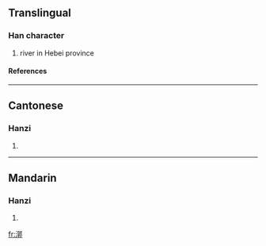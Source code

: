 ==Translingual==
===Han character===
{{Han char|rn=85|rad=水|as=11|sn=14|four=3712<sub>7</sub>|canj=水卜木中 (EYDL)}}
# river in Hebei province
====References====
{{Han ref|kx=0647.130|dkj=18178|dj=1057.120|hdz=31705.010|uh=6F37|ud=28471|bh=E272|bd=57970}}

----
==Cantonese==
===Hanzi===
{{yue-hanzi|jyut=|y=kwok3}}
# {{defn|Cantonese}}

----
==Mandarin==
===Hanzi===
{{cmn-hanzi|pin=[[kuò]] (kuo4)|wg=k'uo<sup>4</sup>}}
# {{defn|Mandarin}}

[[fr:漷]]